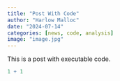 ```yaml
---
title: "Post With Code"
author: "Harlow Malloc"
date: "2024-07-14"
categories: [news, code, analysis]
image: "image.jpg"
---
```


This is a post with executable code.

```r
1 + 1
```
